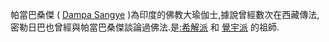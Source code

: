 {{expand|time=2016-09-16T01:10:17+00:00}}
{{unreferenced|time=2016-09-16T01:10:17+00:00}}
帕當巴桑傑 ( [https://en.wikipedia.org/wiki/Dampa_Sangye Dampa Sangye] {{Wayback|url=https://en.wikipedia.org/wiki/Dampa_Sangye |date=20210226174919 }} )為印度的佛教大瑜伽士,據說曾經數次在西藏傳法,密勒日巴也曾經與帕當巴桑傑談論過佛法.是[[:希解派|:希解派]] 和 [[:觉宇派|覺宇派]] 的祖師.